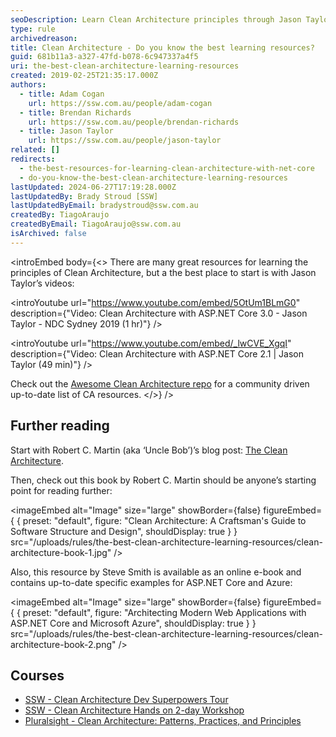```yaml
---
seoDescription: Learn Clean Architecture principles through Jason Taylor's videos and Robert C Martin's blog post, then dive into Uncle Bob's book or Steve Smith's e-book for in-depth guidance on software structure and design.
type: rule
archivedreason:
title: Clean Architecture - Do you know the best learning resources?
guid: 681b11a3-a327-47fd-b078-6c947337a4f5
uri: the-best-clean-architecture-learning-resources
created: 2019-02-25T21:35:17.000Z
authors:
  - title: Adam Cogan
    url: https://ssw.com.au/people/adam-cogan
  - title: Brendan Richards
    url: https://ssw.com.au/people/brendan-richards
  - title: Jason Taylor
    url: https://ssw.com.au/people/jason-taylor
related: []
redirects:
  - the-best-resources-for-learning-clean-architecture-with-net-core
  - do-you-know-the-best-clean-architecture-learning-resources
lastUpdated: 2024-06-27T17:19:28.000Z
lastUpdatedBy: Brady Stroud [SSW]
lastUpdatedByEmail: bradystroud@ssw.com.au
createdBy: TiagoAraujo
createdByEmail: TiagoAraujo@ssw.com.au
isArchived: false
---
```


<introEmbed
  body={<>
There are many great resources for learning the principles of Clean Architecture, but a the best place to start is with Jason Taylor’s videos:

<introYoutube url="https://www.youtube.com/embed/5OtUm1BLmG0" description={"Video: Clean Architecture with ASP.NET Core 3.0 - Jason Taylor - NDC Sydney 2019 (1 hr)"} />

<introYoutube url="https://www.youtube.com/embed/_lwCVE_XgqI" description={"Video: Clean Architecture with ASP.NET Core 2.1 | Jason Taylor (49 min)"} />

Check out the [Awesome Clean Architecture repo](https://github.com/sswconsulting/awesome-clean-architecture) for a community driven up-to-date list of CA resources.
  </>}
/>
## Further reading

Start with Robert C. Martin (aka ‘Uncle Bob’)’s blog post: [The Clean Architecture](http://blog.cleancoder.com/uncle-bob/2012/08/13/the-clean-architecture.html).

Then, check out this book by Robert C. Martin should be anyone’s starting point for reading further:


<imageEmbed
  alt="Image"
  size="large"
  showBorder={false}
  figureEmbed={ {
    preset: "default",
    figure: "Clean Architecture: A Craftsman's Guide to Software Structure and Design",
    shouldDisplay: true
  } }
  src="/uploads/rules/the-best-clean-architecture-learning-resources/clean-architecture-book-1.jpg"
/>

Also, this resource by Steve Smith is available as an online e-book and contains up-to-date specific examples for ASP.NET Core and Azure:


<imageEmbed
  alt="Image"
  size="large"
  showBorder={false}
  figureEmbed={ {
    preset: "default",
    figure: "Architecting Modern Web Applications with ASP.NET Core and Microsoft Azure",
    shouldDisplay: true
  } }
  src="/uploads/rules/the-best-clean-architecture-learning-resources/clean-architecture-book-2.png"
/>

## Courses

* [SSW - Clean Architecture Dev Superpowers Tour](https://www.ssw.com.au/events/clean-architecture-superpowers-tour)
* [SSW - Clean Architecture Hands on 2-day Workshop](https://www.ssw.com.au/events/clean-architecture-workshop)
* [Pluralsight - Clean Architecture: Patterns, Practices, and Principles](https://www.pluralsight.com/courses/clean-architecture-patterns-practices-principles)
